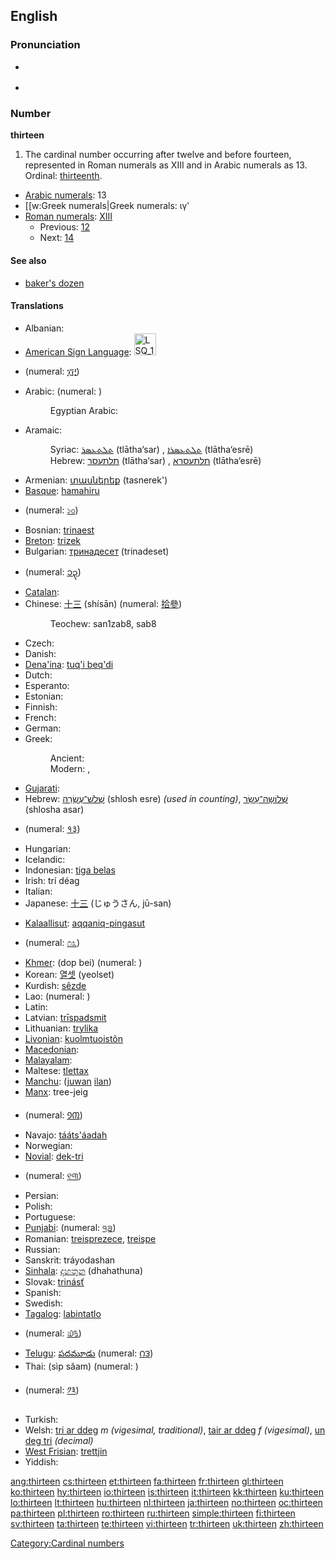 {{wikipedia}}
==English==

===Pronunciation===
* {{qualifier|next word stressed near the first syllable}}
*: {{a|UK}} {{IPA|/ˈθɜː.tiːn/}}
*: {{a|US}} {{IPA|/ˈθɝ.tin/}}
*: {{audio|en-us-thirteen.ogg|Audio (US)}}
* {{qualifier|next word stressed after the first syllable}}
*: {{a|UK}} {{IPA|/ˌθɜːˈtiːn/}}
*: {{a|US}} {{IPA|/ˌθɝˈtin/}}
*: {{rhymes|iːn}}

===Number===
'''thirteen'''

# The cardinal number occurring after twelve and before fourteen, represented in Roman numerals as XIII and in Arabic numerals as 13. Ordinal: [[thirteenth]].

* [[w:Arabic numerals|Arabic numerals]]: 13
* [[w:Greek numerals|Greek numerals: ιγʹ
* [[w:Roman numerals|Roman numerals]]: [[XIII]]
** Previous: [[twelve|12]]
** Next: [[fourteen|14]]

====See also====
* [[baker's dozen]]

====Translations====
{{trans-top|the cardinal number occurring after twelve and before fourteen}}
* Albanian: {{t|sq|trembëdhjetë}}
* [[American Sign Language]]: [[Image:LSQ 13.jpg|35px]] {{tø|ase|OpenU@Side-PalmBack Flatten|xs=American Sign Language}}
* {{trreq|Amharic}} (numeral: [[፲፫]])
* Arabic: {{Arab|[[ثلاثة عشر]]}} {{IPAchar|(θalāθat ʕášar)}} (numeral: {{Arab|[[١٣]]}})
*: Egyptian Arabic: {{tø|arz|تلاتاشر|tr=talataashar|sc=Arab|xs=Egyptian Arabic}}
* Aramaic:
*: Syriac: [[ܬܠܬܥܣܪ]] (tlātha‘sar) {{m}}, [[ܬܠܬܥܣܪܐ]] (tlātha‘esrē) {{f}}
*: Hebrew: [[תלתעסר]] (tlātha‘sar) {{m}}, [[תלתעסרא]] (tlātha‘esrē) {{f}}
* Armenian: [[տասներեք]] (tasnerek')
* [[Basque]]: [[hamahiru]]
* {{trreq|Bengali}} (numeral: [[১৩]])
* Bosnian: [[trinaest]]
* [[Breton]]: [[trizek]]
* Bulgarian: [[тринадесет]] (trinadeset)
* {{trreq|Burmese}} (numeral: [[၁၃]])
* [[Catalan]]: {{t+|ca|tretze}}
* Chinese: [[十三]] (shísān) (numeral: [[拾參]])
*: Teochew: san1zab8, sab8
* Czech: {{t-|cs|třináct}}
* Danish: {{t+|da|tretten}}
* [[Dena'ina]]: [[tuq'i beq'di]]
* Dutch: {{t+|nl|dertien|f}}
* Esperanto: {{t-|eo|dek tri|xs=Esperanto}}
* Estonian: {{t-|et|kolmteist}}
* Finnish: {{t+|fi|kolmetoista}}
* French: {{t+|fr|treize|m}}
* German: {{t+|de|dreizehn|f}}
* Greek:
*: Ancient: {{tø|grc|τρισκαίδεκα|tr=triskaideka|sc=polytonic}}
*: Modern: {{t+|el|δεκατρείς|tr=dekatrís|sc=Grek}}, {{t|el|δεκατρία|tr=dekatría|sc=Grek}}
* [[Gujarati]]: {{t+|gu|તેર|tr=ter|sc=Gujr}}
* Hebrew: [[שלוש עשרה|שְׁלֹשׁ־עֶשְׂרֵה]] (shlosh esre) {{f}} ''(used in counting)'', [[שלושה עשר|שְׁלוֹשָה־עָשָׂר]] (shlosha asar) {{m}}
* {{trreq|Hindi}} (numeral: [[१३]])
* Hungarian: {{t+|hu|tizenhárom}}
* Icelandic: {{t+|is|þrettán}}
* Indonesian: [[tiga belas]]
* Irish: trí déag
* Italian: {{t+|it|tredici|m}}
* Japanese: [[十三]] (じゅうさん, jū-san)
{{trans-mid}}
* [[Kalaallisut]]: [[aqqaniq-pingasut]]
* {{trreq|Kannada}} (numeral: [[೧೩]])
* [[Khmer]]: {{Khmr|[[ដប់បី]]}} (dop bei) (numeral: {{Khmr|[[១៣]]}})
* Korean: [[열셋]] (yeolset)
* Kurdish: [[sêzde]]
* Lao: {{t-|lo|ສິບສາມ|tr=sip-saam|sc=Laoo|xs=Lao}} (numeral: {{Laoo|[[໑໓]]}})
* Latin: {{t+|la|tredecim}}
* Latvian: [[trīspadsmit]]
* Lithuanian: [[trylika]]
* [[Livonian]]: [[kuolmtuoistõn]]
* [[Macedonian]]: {{t|mk|тринаесет|tr=trináeset|sc=Cyrl|xs=Macedonian}}
* [[Malayalam]]: {{t|ml|പതിമൂന്ന്|sc=Mlym}}
* Maltese: [[tlettax]]
* [[Manchu]]: ([[juwan]] [[ilan]])
* [[Manx]]: tree-jeig
* {{trreq|Mongolian}} (numeral: [[᠑᠓]])
* Navajo: [[tááts'áadah]]
* Norwegian: {{t+|no|tretten}}
* [[Novial]]: [[dek-tri]]
* {{trreq|Oriya}} (numeral: [[୧୩]])
* Persian: {{t|fa|سیزده|sc=fa-Arab|xs=Persian}}
* Polish: {{t+|pl|trzynaście}}
* Portuguese: {{t+|pt|treze}}
* [[Punjabi]]: {{t-|pa|ਤੇਰਾਂ|xs=Punjabi}} (numeral: [[੧੩]])
* Romanian: [[treisprezece]], [[treişpe]] {{italbrac|informal}}
* Russian: {{t+|ru|тринадцать|tr=trinádtsat’|sc=Cyrl}}
* Sanskrit: tráyodashan
* [[Sinhala]]: [[දහතුන]] (dhahathuna)
* Slovak: [[trinásť]]
* Spanish: {{t+|es|trece}}
* Swedish: {{t+|sv|tretton}}
* [[Tagalog]]: [[labintatlo]]
* {{trreq|Tamil}} (numeral: [[௰௩]])
* [[Telugu]]: [[పదమూడు]] (numeral: [[౧౩]])
* Thai: {{Thai|[[สิบสาม]]}} (sìp săam) (numeral: {{Thai|[[๑๓]]}})
* {{trreq|Tibetan}} (numeral: [[༡༣]])
* Turkish: {{t+|tr|on üç}}
* Welsh: [[tri ar ddeg]] ''m (vigesimal, traditional)'', [[tair ar ddeg]] ''f (vigesimal)'', [[un deg tri]] ''(decimal)''
* [[West Frisian]]: [[trettjin]]
* Yiddish: {{t-|yi|דרײַצן|sc=Hebr|xs=Yiddish}}
{{trans-bottom}}

[[Category:Cardinal numbers]]

[[ang:thirteen]]
[[cs:thirteen]]
[[et:thirteen]]
[[fa:thirteen]]
[[fr:thirteen]]
[[gl:thirteen]]
[[ko:thirteen]]
[[hy:thirteen]]
[[io:thirteen]]
[[is:thirteen]]
[[it:thirteen]]
[[kk:thirteen]]
[[ku:thirteen]]
[[lo:thirteen]]
[[lt:thirteen]]
[[hu:thirteen]]
[[nl:thirteen]]
[[ja:thirteen]]
[[no:thirteen]]
[[oc:thirteen]]
[[pa:thirteen]]
[[pl:thirteen]]
[[ro:thirteen]]
[[ru:thirteen]]
[[simple:thirteen]]
[[fi:thirteen]]
[[sv:thirteen]]
[[ta:thirteen]]
[[te:thirteen]]
[[vi:thirteen]]
[[tr:thirteen]]
[[uk:thirteen]]
[[zh:thirteen]]